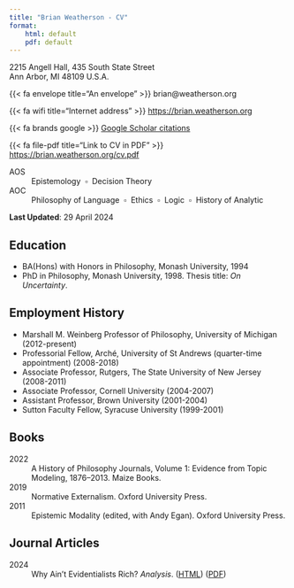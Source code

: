```yaml
---
title: "Brian Weatherson - CV"
format: 
    html: default
    pdf: default
---
```


2215 Angell Hall, 435 South State Street  
Ann Arbor, MI 48109 U.S.A.

{{< fa envelope title="An envelope" >}} brian@weatherson.org

{{< fa wifi title="Internet address" >}} <https://brian.weatherson.org>

{{< fa brands google >}} [Google Scholar citations](https://scholar.google.com/citations?user=rz5RF8kAAAAJ&hl=en)

{{< fa file-pdf title="Link to CV in PDF" >}} <https://brian.weatherson.org/cv.pdf>

AOS
:    Epistemology &nbsp;&#9643;&nbsp; Decision Theory

AOC
:    Philosophy of Language &nbsp;&#9643;&nbsp; Ethics &nbsp;&#9643;&nbsp; Logic &nbsp;&#9643;&nbsp; History of Analytic

**Last Updated**: 29 April 2024

## Education

- BA(Hons) with Honors in Philosophy, Monash University, 1994
- PhD in Philosophy, Monash University, 1998. Thesis title: _On Uncertainty_.

## Employment History

- Marshall M. Weinberg Professor of Philosophy, University of Michigan (2012-present)
- Professorial Fellow, Arché, University of St Andrews (quarter-time appointment) (2008-2018)
- Associate Professor, Rutgers, The State University of New Jersey (2008-2011)
- Associate Professor, Cornell University (2004-2007)
- Assistant Professor, Brown University (2001-2004)
- Sutton Faculty Fellow, Syracuse University (1999-2001)

## Books

2022
:    A History of Philosophy Journals, Volume 1: Evidence from Topic Modeling, 1876–2013. Maize Books.

2019
:    Normative Externalism. Oxford University Press.

2011
:    Epistemic Modality (edited, with Andy Egan). Oxford University Press.

## Journal Articles

2024
:    Why Ain't Evidentialists Rich? _Analysis_. ([HTML](posts/war-on-war/war-on-war.html)) ([PDF](posts/war-on-war/A Dynamic War on EDT.pdf))



<!--

2022
:    The Sporting Attitude. _Sport, Ethics and Philosophy_. ([HTML](https://brian.weatherson.org/html-papers/posts/2021-01-04-the-sporting-attitude/))([DOI](https://doi.org/10.1080/17511321.2021.1974531))

2019
:    Accuracy and the Imps (with James Joyce). _Logos \& Episteme_. ([PDF](../../Imps.pdf)) ([DOI](https://doi.org/10.5840/logos-episteme201910325))

2018
:    Interests, Evidence and Games. _Episteme_. ([PDF](../../ieg.pdf)) ([DOI](https://doi.org/10.1017/epi.2018.26))  
&nbsp;  
:    Notes on some ideas in Lloyd Humberstone’s philosophical applications of modal logic (with Steve Kuhn). _Australasian Journal of Logic_. ([DOI](https://doi.org/10.26686/ajl.v15i1.4072))  

2017
:    Intellectual Skill and the Rylean Regress _Philosophical Quarterly_. ([PDF](https://brian.weatherson.org/ISaRR-revised.pdf)) ([DOI](http://dx.doi.org/10.1111/j.0031-8094.2001.00224.x))  

2016
:    Games, Beliefs and Credences. _Philosophy and Phenomenological Research_. ([PDF](https://brian.weatherson.org/GBC.pdf)) ([DOI](http://dx.doi.org/10.1111/j.0031-8094.2001.00224.x))  
&nbsp;  
:    Reply to Blackson. _Journal of Philosophical Research_. ([PDF](https://brian.weatherson.org/RtB.pdf)) ([DOI](https://doi.org/10.5840/jpr201663072))  
&nbsp;  
:    Reply to Eaton and Pickavance. _Philosophical Studies_. ([PDF](https://brian.weatherson.org/REP.pdf)) ([DOI](https://doi.org/10.1007/s11098-016-0660-0))  

2015
:    For Bayesians, Rational Modesty Requires Imprecision. _Ergo_. ([PDF](https://brian.weatherson.org/indsub.pdf)) ([DOI](http://dx.doi.org/10.1111/j.0031-8094.2001.00224.x))  
&nbsp;  
:    Memory, Belief and Time _Canadian Journal of Philosophy_.([PDF](https://brian.weatherson.org/MBaT.pdf)) ([DOI](http://dx.doi.org/10.1111/j.0031-8094.2001.00224.x))  

2014
:    Centrality and Marginalisation. _Philosophical Studies_. ([PDF](https://brian.weatherson.org/CaM.pdf))   ([DOI](http://dx.doi.org/10.1007/s11098-014-0289-9))  
&nbsp;  
:    Running Risks Morally. _Philosophical Studies_. ([PDF](https://brian.weatherson.org/RRM.pdf)) ([DOI](http://dx.doi.org/10.1007/s11098-013-0227-2))

2013
:    In Defence of the ACA's Medicaid Expansion (with Ishani Maitra). _Public Affairs Quarterly_. Abridged version reprinted in Fritz Alhoff and Mark Hall (eds.), _The Affordable Care Act Decision_, Routledge, 2013, ([PDF](https://brian.weatherson.org/Medicaid.pdf)) ([JSTOR](https://www.jstor.org/stable/43574523))  
&nbsp;  
:    Margins and Errors. _Inquiry_ ([PDF](https://brian.weatherson.org/MaE.pdf)) ([DOI](http://dx.doi.org/10.1080/0020174X.2013.775015))  
&nbsp;  
:    Ross on Sleeping Beauty. _Philosophical Studies_. ([PDF](https://brian.weatherson.org/RossOnSB.pdf)) ([DOI](http://dx.doi.org/10.1007/s11098-011-9827-x))  
&nbsp;  
:    The Role of Naturalness in Lewis's Theory of Meaning. _Journal for the History of Analytic Philosophy_. ([PDF](https://brian.weatherson.org/Naturalness-2013.pdf)) ([DOI](http://dx.doi.org/10.4148/jhap.v1i10.1620))  

2012
:    Explanation, Idealisation and the Goldilocks Problem. _Philosophy and Phenomenological Research_. ([PDF](https://brian.weatherson.org/eigp.pdf)) ([DOI](http://dx.doi.org/10.1111/j.1933-1592.2011.00574.x))  
&nbsp;  
:    Games and the Reason-Knowledge Principle _The Reasoner_ ([PDF](https://brian.weatherson.org/gark.pdf)) ([published version](http://www.kent.ac.uk/secl/philosophy/jw/TheReasoner/vol6/TheReasoner-6(1).pdf))  
&nbsp;  
:    In Defense of a Kripkean Dogma (with Jonathan Ichikawa and Ishani Maitra). _Philosophy and Phenomenological Research_. ([PDF](https://brian.weatherson.org/IDKD.pdf)) ([DOI](http://dx.doi.org/10.1111/j.1933-1592.2010.00478.x))  
&nbsp;
:    Induction and Supposition. _The Reasoner_. ([PDF](https://brian.weatherson.org/IaS2012.pdf)) ([published version](http://www.kent.ac.uk/secl/philosophy/jw/TheReasoner/vol6/TheReasoner-6(5).pdf))  
&nbsp;  
:    The Temporal Generality Problem. _Logos and Episteme_. ([PDF](https://brian.weatherson.org/tgp.pdf)) ([DOI](http://dx.doi.org/10.5840/logos-episteme20123153))  


2011
:    Defending Interest-Relative Invariantism. _Logos and Episteme_.([PDF](https://brian.weatherson.org/DIRI.pdf)) ([DOI](http://dx.doi.org/10.5840/logos-episteme2011248))  
&nbsp;  
:    No Royal Road to Relativism. _Analysis_. ([PDF](https://brian.weatherson.org/nrrtr.pdf)) ([DOI](http://dx.doi.org/10.1093/analys/anq060))  
&nbsp;  
:    Stalnaker on Sleeping Beauty. _Philosophical Studies_.  ([PDF](https://brian.weatherson.org/ssb.pdf)) ([DOI](http://dx.doi.org/10.1007/s11098-010-9613-1))

2010
:    Assertion, Knowledge and Action (with Ishani Maitra). _Philosophical Studies_. ([PDF](https://brian.weatherson.org/AKA.pdf)) ([DOI](http://dx.doi.org/10.1007/s11098-010-9542-z))

2009
:    Conditionals and Indexical Relativism. _Synthese_. ([PDF](https://brian.weatherson.org/CaIR.pdf)) ([DOI](http://dx.doi.org/10.1007/s11229-007-9283-5))

2008
:    Attitudes and Relativism. _Philosophical Perspectives_. ([PDF](https://brian.weatherson.org/AAR.pdf)) ([DOI](http://dx.doi.org/10.1111/j.1520-8583.2008.00156.x))  
&nbsp;  
:    Deontology and Descartes' Demon. _Journal of Philosophy_. ([PDF](https://brian.weatherson.org/DDD.pdf)) ([JSTOR](https://www.jstor.org/stable/20620125))  

2007
:    Humeans Aren't Out of Their Minds. _Nous_. ([PDF](https://brian.weatherson.org/haootm2.pdf)) ([DOI](http://dx.doi.org/10.1111/j.1468-0068.2007.00659.x))  
&nbsp;  
:    Doing Philosophy with Words. _Philosophical Studies_. ([PDF](https://brian.weatherson.org/dpww.pdf)) ([DOI](http://dx.doi.org/10.1007/s11098-006-9026-3))  
&nbsp;  
:    The Bayesian and the Dogmatist. _Proceedings of the Aristotelian Society_. 107 (2007): 169-85. ([PDF](https://brian.weatherson.org/tbatd_short.pdf)) ([DOI](http://dx.doi.org/10.2139/ssrn.997944))  


2006
:    The Asymmetric Magnets Problem. _Philosophical Perspectives_. ([PDF](https://brian.weatherson.org/tamp.pdf)) ([DOI](http://dx.doi.org/10.1111/j.1520-8583.2006.00116.x))

2005
:    Can We Do Without Pragmatic Encroachment? _Philosophical Perspectives_.([PDF](https://brian.weatherson.org/cwdwpe.pdf)) ([DOI](http://dx.doi.org/10.1111/j.1520-8583.2005.00068.x))  
&nbsp;  
:    Scepticism, Rationalism and Externalism.  _Oxford Studies in Epistemology_. ([PDF](https://brian.weatherson.org/sre.pdf))  
&nbsp;  
:    Should We Respond to Evil with Indifference? _Philosophy and Phenomenological Research_. ([PDF](https://brian.weatherson.org/evil.pdf)) ([DOI](http://dx.doi.org/10.1111/j.1933-1592.2005.tb00417.x))  
&nbsp;  
:    True, Truer, Truest. _Philosophical Studies_. 123 (2005): 47-70. ([PDF](https://brian.weatherson.org/ttt.pdf)) ([DOI](http://dx.doi.org/10.1007/s11098-004-5218-x))

2004
:    Luminous Margins. _Australasian Journal of Philosophy_.([PDF](https://brian.weatherson.org/lummarg.pdf)) ([DOI](https://doi.org/10.1080/713659874))  
&nbsp;  
:    Morality, Fiction and Possibility. _Philosophers Imprint_. ([Handle](http://hdl.handle.net/2027/spo.3521354.0004.003))  
&nbsp;  
:    Chopping up Gunk (with John Hawthorne). _Monist_. ([PDF](https://brian.weatherson.org/gunk.pdf)) ([DOI](http://dx.doi.org/10.5840/monist200487316))  
&nbsp;  
:    Prankster's Ethics (with Andy Egan). _Philosophical Perspectives_. ([PDF](https://brian.weatherson.org/prank.pdf)) ([DOI](http://dx.doi.org/10.1111/j.1520-8583.2004.00020.x))

2003
:    Are You a Sim? _Philosophical Quarterly_. ([PDF](https://brian.weatherson.org/sims.pdf)) ([DOI](http://dx.doi.org/10.1111/1467-9213.00323))  
&nbsp;  
:    What Good are Counterexamples? _Philosophical Studies_. ([PDF](https://brian.weatherson.org/counterexamples.pdf)) ([DOI](https://doi.org/10.1023/A:1024961917413))  
&nbsp;  
:    From Classical to Intuitionistic Probability. _Notre Dame Journal of Formal Logic_. ([PDF](https://brian.weatherson.org/conprob.pdf)) ([DOI](http://dx.doi.org/10.1305/ndjfl/1082637807))  
&nbsp;  
:    Nine Objections to Steiner and Wolff on Land Disputes. _Analysis_. ([PDF](https://brian.weatherson.org/notsawold.pdf)) ([DOI](http://dx.doi.org/10.1093/analys/63.4.321))  
&nbsp;  
:    Many Many Problems. _Philosophical Quarterly_. ([PDF](https://brian.weatherson.org/MMP.pdf)) ([DOI](http://dx.doi.org/10.1111/1467-9213.00327))  
&nbsp;  
:    Epistemicism Parasites and Vague Names. _Australasian Journal of Philosophy_. ([PDF](https://brian.weatherson.org/epvn.pdf)) ([DOI](http://dx.doi.org/10.1093/ajp/jag209))

2002
:    Keynes, Uncertainty and Interest Rates. _Cambridge Journal of Economics_.([PDF](https://brian.weatherson.org/interest.pdf)) ([DOI](http://dx.doi.org/10.1093/cje/26.1.47))  
&nbsp;  
:    Misleading Indexicals. _Analysis_. 62 (2002): 308-10. ([PDF](https://brian.weatherson.org/MisIndex.pdf)) ([DOI](http://dx.doi.org/10.1093/analys/62.4.308))  

2001
:    Indicative and Subjunctive Conditionals. _Philosophical Quarterly_. ([PDF](https://brian.weatherson.org/indsub.pdf)) ([DOI](http://dx.doi.org/10.1111/j.0031-8094.2001.00224.x))  
&nbsp;  
:    Intrinsic Properties and Combinatorial Principles. _Philosophy and Phenomenological Research_. Reprinted in Robert M. Francescotti (ed.), _Companion to Intrinsic Properties_, De Gruyter 2014. ([PDF](https://brian.weatherson.org/intrinsic.pdf)) ([DOI](http://dx.doi.org/10.1111/j.1933-1592.2001.tb00110.x))  

1999
:    Begging the Question and Bayesianism _Studies in History and Philosophy of Science_. ([PDF](https://brian.weatherson.org/begging.pdf)) ([DOI](http://dx.doi.org/10.1111/j.0031-8094.2001.00224.x))  

## Chapters in Edited Volumes

2018
:    Freedom of Research Area, in Jennifer Lackey (ed.), _Academic Freedom_, Oxford. ([PDF]((https://brian.weatherson.org/FoRA.pdf)))

2017
:    Interest-Relative Invariantism, in Jonathan Jenkins Ichikawa (ed.), _Routledge Handbook of Epistemic Contextualism_, Routledge. ([PDF]((https://brian.weatherson.org/IRI-Survey.pdf)))  
&nbsp;  
:    Relativism (with Patrick Shirreff), in Bob Hale, Alex Miller and Crispin Wright (eds.), _Blackwell Companion to the Philosophy of Language_, Blackwell. ([PDF](https://brian.weatherson.org/Relativism.pdf))

2016
:    Analytic-Synthetic and A Priori-A Posteriori, in Herman Cappelen, Tamar Szabó Gendler and John Hawthorne (eds.), _The Oxford Handbook of Philosophical Methodology_, Oxford. ([PDF]((https://brian.weatherson.org/ASaAP.pdf)))

2014
:    Humean Supervenience, in Barry Loewer and Jonathan Schaffer (eds.), _A Companion to David Lewis_, Blackwell. ([PDF](https://brian.weatherson.org/HumeanSupervenience.pdf))  
&nbsp;  
:    Probability and Scepticism, in Dylan Dodd and Elia Zardini (eds.), _Scepticism and Philosophical Justification_, Oxford. ([PDF](https://brian.weatherson.org/PaS7.pdf))

2013
:    Disagreements, Philosophical and Otherwise, in David Christensen and Jennifer Lackey (eds.), _The Epistemology of Disagreement_, Oxford. ([PDF](https://brian.weatherson.org/DaD.pdf))

2012
:    Dogmatism, Probability and Logical Uncertainty (with David Jehle), in Greg Restall and Gillian Russell (eds.), _New Waves in Philosophical Logic_, Palgrave. ([PDF](https://brian.weatherson.org/dogprob.pdf))

2011
:     Epistemic Modals and Epistemic Modality (with Andy Egan), in Andy Egan and Brian Weatherson (eds.), _Epistemic Modality_, Oxford. ([PDF](https://brian.weatherson.org/iemaem.pdf))

2010
:    Vagueness as Indeterminacy, in Richard Dietz and Sebastiano Moruzzi, _Cuts and Clouds_, Oxford. ([PDF](https://brian.weatherson.org/VaI.pdf))

2006
:    Questioning Contextualism, in Stephen Hetherington, _Aspects of Knowing_, Elsevier. ([PDF](https://brian.weatherson.org/qc4.pdf))

2005
:    Epistemic Modals in Context (with Andy Egan and John Hawthorne), in Gerhard Preyer and Georg Peter (eds.), _Contextualism in Philosophy_, Oxford. ([PDF](https://brian.weatherson.org/em.pdf))

## Encyclopedia Articles

2010
:    Metaphysics, in Graham Oppy and N. N. Trakakis (eds.), _A Companion to Philosophy in Australia and New Zealand_,  Monash. ([Link](http://www.publishing.monash.edu/cpanz/))

2009
:    David Lewis, in Ed Zalta (ed.), _Stanford Encyclopedia of Philosophy_. ([Link](http://plato.stanford.edu/entries/david-lewis/)) 

2003
:    Problem of the Many, in Ed Zalta (ed.), _Stanford Encyclopedia of Philosophy_. ([Link](http://plato.stanford.edu/entries/problem-of-many/)) 

2002
:    Intrinsic vs Extrinsic Properties (with Dan Marshall), in Ed Zalta (ed.), _Stanford Encyclopedia of Philosophy_. ([Link](http://plato.stanford.edu/entries/intrinsic-extrinsic/)) 

## Book Reviews

2018
:    Penelope Maddy, What do Philosophers do? Scepticism and the Practice of Philosophy, _Mind_.

2007
:    Daniel Nolan, David Lewis, _Mind_.

2005
:    Frank Jackson and Graham Priest (eds.) Lewisian Themes: The Philosophy of David K. Lewis, _Notre Dame Philosophical Reviews_. ([Link](http://ndpr.nd.edu/review.cfm?id=3381)) 

2004
:    Christopher Peacocke, The Realm of Reason, _Times Literary Supplement_.

2003
:    Christopher Gauker, Words without Meanings, _Notre Dame Philosophical Reviews_. ([Link](http://ndpr.nd.edu/review.cfm?id=1333))  
&nbsp;  
:    Rosanna Keefe, Theories of Vagueness, _Philosophy and Phenomenological Research_.  
&nbsp;  
:    Roy Sorensen, Vagueness and Contradiction, _Australasian Journal of Philosophy_.  

2002
:     David Wiggins, Sameness and Substance Renewed, _Notre Dame Philosophical Reviews_. ([Link](http://ndpr.nd.edu/review.cfm?id=1090))  
&nbsp;  
:    Michael DePaul (ed.), Rethinking Intuition, _Ethics_.   
&nbsp;  
:    Ted Lockhart, Moral Uncertainty and Its Consequences, _Mind_.  
&nbsp;
:    William Lycan, Real Conditionals, _Philosophical Review_.

## Talks

#### Money, States, and Liquidity
- UC Davis, April 2024

#### Feasible Epistemology
- Berlin, March 2023

#### Anxiety and Interests
- Epistemic Anxiety Workshop, UBC, December 2022

#### Data Driven History of Philosophy
- University of Tokyo, December 2022

#### The End of Decision Theory
- UBC, December 2022
- Western, March 2022

#### Philosophy Journals in the Early 20th Century
- Conference of Western Swiss Universities, Septmeber 2022

#### Indecisive Decision Theory
- ACU, October 2021

#### Epistemic Permissiveness and Symmetric Games
- AAP, July 2019

#### Pragmatic Encroachment and Close Calls
- Monash University, April 2019
- University of Sydney, May 2019
- ANU, May 2019
- Ranch Metaphysics Conference, January 2020

#### Moral Uncertainty and Desire as Belief
- Hebrew University of Jerusalem, June 2018
- University of Melbourne, March 2019
- University of Queensland, May 2019

#### Blame and Fragmented Desire
- University of Graz, December 2017

#### Inferentialism and Logical Knowledge
- Conceptual Truth, Analyticity, and Conceptual Competence workshop, ConceptLab, University of Oslo, June 2017

#### Interests and Evidence
- Pragmatic Encroachment Conference, Sedona, AZ, February 2017
- Arché, University of St Andrews, June 2017
- Episteme Conference, Galapagos Islands, July 2017

#### Thick Moral Ignorance
- Blame Workshop, Arché, University of St Andrews, June 2017
- University of Vienna, December 2017  

#### Signalling Games
- Decisions, Games and Logic Workshop, University of Michigan, July 2016

#### Accuracy and the Imps
- Arché, University of St Andrews, May 2016
- University of Melbourne, March 2019

#### Asymmetries in Disagreement
- Complex Disagreement Workshop, University of St Andrews, May 2016

#### Determinacy and Borderline Cases
- University of Chicago, April 2015

#### Memory, Belief and Time
- Belief, Rationality and Time Conference, University of Wisconsin - Madison, September 2015

#### Should We Act on Higher-Order Evidence
- Australasian Association of Philosophy Annual Conference, ANU, July 2014

#### Moral Ignorance is (Almost) Never Exculpatory
- University of Sydney, April 2014
- Australian National University, April 2014
- University of Melbourne, May 2014
- Arché Reading Party, June 2016

#### Intellectual Skills and the Rylean Regress
- Monash University, February 2014

#### Rayo on Possibility
- MIT, October 2014

#### Stopped Clocks and Generative Testimony
- University of St Andrews, October 2013

#### Games, Beliefs and Credences
- Formal Epistemology Workshop/Rutgers Epistemology Conference, May 2012

#### Centrality and Marginalisation
- Institute of Philosophy, University of London, February 2012

#### Running Risks Morally
- Marshall M. Weinberg Lecture, University of Michigan, November 2012
- Bellingham Summer Philosophy Conference, Western Washington University, August 2013
- Ohio State University, September 2013
- A Night of Philosophy, New York, April 2015

#### Disagreements, Philosophical and Otherwise
- Summer School on Disagreement, University of Zurich, August 2012

#### Margins and Errors
- University of St Andrews, June 2012
- University of Edinburgh, June 2012
- Midwest Epistemology Workshop, University of Indiana, September 2012

#### Reflections on Lewis, Meaning and Naturalness
- CSMN, Oslo, August 2011
- Arché workshop on naturalness in semantics and metaphysics, October 2011
- Rutgers University, October 2011
- Univerity of Illinois, May 2012

#### Vague Events and the Problem of the Many
- LOGOS Indeterminacy Workshop, Barcelona, January 2010

#### Do Judgments Screen Evidence?
- Massachussets Institute of Technology, March 2010
- University of St Andrews, May 2010
- University of Konstanz, June 2010
- University of Oxford, June 2010
- University of Michigan, February 2011.


#### Rational Belief and Rational Action
- University of St Andrews, May 2010

#### In Defence of a Kripkean Dogma
- University of Leeds, May 2010

#### Stalnaker on Sleeping Beauty
- University of St Andrews, June 2010

#### Rule Following and Basicness
- University of St Andrews, May 2009

#### Evidence Neutrality
- University of St Andrews, June 2009

#### Probability and Scepticism
- Arché Scepticism Conference, University of St Andrews, June 2009

#### Assertion, Knowledge and Action (with Ishani Maitra)
- Bellingham Summer Philosophy Conference, Western Washington University, August 2009

#### Moderate Rationalism and Bayesian Scepticism
- University of Edinburgh, May 2008

#### Content Relativism
- Language and Law workshop, University of Oslo, June 2008

#### Attitudes and Relativism
- First Arché Contextualism and Relativism workshop, University of St Andrews, June 2008.

#### Causation and Causatives
- Univesity of Massachusetts, Amherst, April 2007.
- Arizona Ontology Conference, Tuscon, January 2008.
- Keynote address at Rutgers/Princeton graduate conference, Rutgers University, March 2008.

#### Moral Psychology and Epistemic Deontology
- Ryle at Ryerson conference, Ryerson University, Toronto, October 2007

#### Replacing Logic
- Contribution to author meets critics session on David Christensen's Putting Logic in Its Place, APA Pacific Division Conference, Portland OR, March 2006.

#### Natural Quantities
- University of Manitoba, March 2006 - Stanford University, May 2006

#### In Defence of a Dogmatist
- University of Texas, May 2006 - Stanford University, May 2006

#### Norms of Assertion and Expressivism
- Workshop on ethics and epistemology,  University of Missouri at Columbia, September 2006

#### The Bayesian and the Dogmatist
- Rutgers University, October 2006.
- University of Oklahoma, November 2006.
- University of California at Berkeley, November 2006.
- The Aristotelian Society, London, February 2007.

#### Tracking, Closure and Conjunctions
- Contribution to author meets critics session on Sherri Rousch's \textitTracking Truth, Philosophy of Science Association cofnerence, Vancouver, November 2006.

#### Vagueness as Indeterminacy
- Australian National University, January 2005
- Princeton University, February 2005
- Arché Workshop on Vagueness, University of St Andrews, February 2005

#### Dutch Books and Infinity
- Prague International Colloquium on Dutch Book Arguments, Prague, August 2005

#### Knowledge, Justification and Practical Interests
- Monash University, September 2005 - Australian National University, October 2005

#### Conditionals and Relativism
- LOGOS Workshop on Relativising Utterance Truth,  Barcelona, September 2005 - Workshop on Conditionals, University of Connecticut, April 2006

#### Morality in Fiction and Consciousness in Imagination
- APA Pacific Division Conference, Pasadena, March 2004

#### Uncertainty, Probability and Non-Classical Logic
- Formal Epistemology Workshop, University of California at Berkeley, May 2004

#### Morality, Fiction and Possibility
- American Society for Aesthetics Conference, Houston , October 2004

#### Intuitions and Meanings
- Fribourg Workshop on Intuitions, Fribourg Switzerland, November 2004.
- Australian National University, January 2005.
- University of Glasgow, February 2005.

#### Prankster's Ethics (with Andy Egan)
- International Symposium on Theoretical and Applied Ethics, Louisiana State University, February 2003 - APA Central Division Conference, Cleveland OH, April 2003

#### Scepticism, Rationalism and Externalism
- Cornell University, October 2003 - Inland Northwest Philosophy Conference, Washington State University and University of Idaho, April 2004

#### Justification and Innateness
- Australasian Association of Philosophy conference, University of Canterbury, Christchurch, New Zealand, July 2002

#### My Favourite Puzzle
- University of Melbourne, October 2002 - University of California at Davis, January 2004

#### Indicatives and Subjunctives
- Brown University, February 2001
- Rutgers University, February 2001
- University of Colorado at Boulder, February 2001

#### Growing Individuals and Intrinsic Properties
- APA Pacific Division Conference, San Francisco, March 2001

#### True, Truer, Truest
- University of Michigan, October 2001
- APA Central Division Conference, Chicago, April 2002
- Bellingham Summer Philosophy Conference, Western Washington University, August 2003

#### Stages, Worms, Slices and Lumps
- Syracuse University, May 2000

#### A Puzzle About Duplication
- Monash University, June 2000

#### Is This Title Ambiguous?
- Australasian Association of Philosophy conference, University of Queensland, July 2000

#### What Good Are Counterexamples?
- Australasian Association of Philosophy conference, University of Melbourne, July 1999

#### Supertruth
- Australasian Association of Philosophy conference, Macquarie University,  July 1998

#### The Dutch Bookie Goes to Market
- International Economics and Philosophy Society Conference, University of New South Wales, July 1996, and published in conference proceedings:  Julian Lamont and Christi Dawn Favor (eds.) Edited Proceedings of the 1997 International Economics and Philosophy Society Conference, 97-100

#### The Possibility of Revealed Preference
- International Economics and Philosophy Society Conference, University of Queensland, Brisbane, Australia, July 1996, and published in conference proceedings: Julian Lamont (ed.) Edited Proceedings of the 1996 International Economics and Philosophy Society Conference, 121-125

#### Inductive Arguments and Probability
- Australasian Association of Philosophy conference, University of Queensland, July 1996

## Invited Commentaries and Panel Presentations

- Ranch Metaphysics Workshop, January 2022
- Vancouver Summer Philosophy Conference, August 2018
- Meta-Ontology workshop at University of Tokyo, October 2018
- Arizona Ontology Conference, January 2017
- APA Central Division, San Francisco, March 2016
- APA Pacific Division, San Francisco, April 2016
- Bellingham Summer Philosophy Conference, Western Washington University, 2015 
- Rocky Mountain Ethics Congress, University of Colorado at Boulder, August 2009 
- Bellingham Summer Philosophy Conference, Western Washington University, August 2008 
- Rutgers Semantics Workshop, New Brunswick, October 2007 
- Arizona Ontology Conference, January 2006 
- Panel on Blogging in Philosophy, APA Pacific Division, March 2006 
- NYU Causation Workshop, Florence, June 2006 
- APA Central Division, Chicago, April 2005 
- Bellingham Summer Philosophy Conference, Western Washington University, August 2004 
- APA Pacific Division, San Francisco, March 2003 
- Syracuse Workshop on Metaphysics, Syracuse University, August 2003 
- BloggerCon, Harvard University, October 2003 
- Bellingham Summer Philosophy Conference, Western Washington University, August 2001 
- Metaphysical Mayhem V, Syracuse University, August 2000

## Teaching

#### Introduction to Philosophy
- Taught eight times: Spring 2005, Spring 2006, Fall 2006, Spring 2007 and Spring 2008, Winter 2013, Winter 2016, Winter 2018.
- Topics included philosophy of religion, philosophy of mind, scepticism and ethics
- In early years, mainly used readings. In later years, the focus was more on great books, such as Descartes' _Meditations_ and Hume's _Dialogues Concerning Natural Religion_.
- All the courses were large introductory lecture courses, to between 80 and 150 students, except the Spring 2008 course, which was a freshman Honors seminar.

#### Introduction to Logic
- Taught four times: Spring 2003, Fall 2008, Fall 2009, Fall 2011.
- Topics included validity and soundness, the predicate calculus, models, and proofs in propositional and predicate logic.
- The courses had no pre-requisites, and focussed on continuous assessment.
- All the courses were large lecture courses, with 80 to 100 students.

#### Intermediate Logic
- Taught four times: Fall 2001, Fall 2002, Spring 2004, Fall 2004.
- The course was on predicate logic, from introduction to the proof of completeness.
- The courses had between 20 and 40 students.

#### Advanced Logic
- Taught four times: Fall 2000, Spring 2002, Fall 2003, Fall 2009.
- Topics varied, but included non-classical logic, modal logic and the incompleteness of arithmetic.
- All courses were small graduate focussed courses, with 5 to 10 students.

#### Philosophy of Language
- Taught twice: Fall 2001, Spring 2003.
- Topics included reference and description, implicature and vagueness.
- Course was a small undergraduate seminar, with some graduates sitting in, with 5 to 10 students.

#### Decision Theory
- Taught five times: Spring 2000, Fall 2004, Fall 2008, Fall 2011, Winter 2016.
- Topics included probability and utility functions, paradoxes of decision theory, game theory and collective decision making.
- Courses were targeted at juniors and seniors, with between 5 and 20 students.

#### 300-level Epistemology
- Taught twice: Fall 2013, Winter 2015.
- Topics included scepticism, analysis of knowledge and social epistemology.
- Courses were targeted at intermediate level philosophy students, with roughly 40 students.

#### 400-level Groups and Choices
- Taught five times: Winter 2017, Winter 2018, Fall 2019, Winter 2021, Winter 2022. 
- Topics include game theory, voting theory and group minds.
- Courses are targeted at upper level undergraduates and beginning graduate students, with courses being 25 or 50 students.

#### 300-level Formal Methods

- Taught three times:  Winter 2017, Fall 2019, Summer 2020,  Winter 2021, Winter 2022. 
- About 50 students every time.
- Introduces propositional logic, probability theory, decision theory and modal logic.

#### Undergraduate courses taught just once (all student numbers approximate)
- History of Political Philosophy, Spring 2001, 50 students
- Time Travel, Fall 2003, 20 students
- Mid 20th Century philosophy, Spring 2005, 5 students
- Applied Ethics, Summer 2005, 40 students
- Semantics, Fall 2007, 5 students
- Philosophical Babies, Fall 2012, 20 students
- 400-level Epistemology, Winter 2013, 10 students
- 400-level Ethics, Fall 2015, 10 students
- Honors Logic, Fall 2016, 18 students


#### Graduate Seminars
- Intuitions, Fall 1999
- Vaguness, Spring 2002
- Conceivability, Spring 2002
- Philosophy of Economics, Spring 2004
- David Lewis, Spring 2006, Fall 2013
- Dissertation Workshop, Spring 2008
- Probability, Spring 2009
- Scepticism, Fall 2010
- Game Theory, Summer 2011
- Scepticism, Winter 2012
- Normative Uncertainty, Fall 2014
- Responsibility, Fall 2017
- Interest-Relative Epistemology, Winter 2020
- Vices: A Users Guide, Fall 2021

## Professional Service

- Editor-in-Chief, _Philosophy Compass_, 2006-2012.
- Co-editor, _Philosophical Review_, 2006-2007.
- Associate Editor, _Thought_, 2012-2014.
- Associate Editor, _Philosophical Review_, 2013-2018.
- Editor, _Philosophers' Imprint_, 2018-present
- External examiner for graduate degrees at Rutgers University, Australian National University, University of Oslo, University of Melbourne and Monash University.
- External reviewer for funding proposals for FWO (Belgium), AHRC (UK), ARC (Australia) and PETAF (Spain).
- Reviewed book manuscripts or proposals for Oxford University Press, Princeton University Press, MIT Press, Harvard University Press and Routledge.
- Referee for, among others, American Philosophical Quarterly, Analytic Philosophy, Australasian Journal of Philosophy, Australasian Journal of Logic, British Journal for the Philosophy of Science, Canadian Journal of Philosophy, Dialectica, Ethics, Journal of Philosophical Logic, Journal of Ethics and Social Philosophy, Linguistics and Philosophy, Mind, Mind and Language, Noûs, Philosophers' Imprint, Philosophical Quarterly, The Philosophical Review, Philosophical Studies, Philosophy and Phenomenological Research, Ratio and Synthese.

## Departmental and University Service

- Chair, Graduate Studies Committee (i.e., DGS), University of Michigan, 2014-6, 2019-present
- Member, Search Committee, PPE Search, University of Michigan, 2014-5.
- Member, Search Committee, Philosophy Department, University of Michigan, 2013, 2017.
- Chair, Search Committee, Philosophy Department, University of Michigan, 2012-3.
- Graduate Admissions Committee, Philosophy Department, University of Michigan, 2012, 2017.
- External Speakers Co-Ordinator, Philosophy Department, Rutgers University, 2009-10.
- Appointments and Promotions Committee, Dean's Office, Humanites, Rutgers University, 2008-10.
- Web co-ordinator, Philosophy Department, Rutgers University, 2008-10
- Graduate Admissions committee, Philosophy Department, Rutgers University, 2008, 2009.
- Search committee, Philosophy Department, Rutgers University, 2008-9.
- Search committee, Philosophy Department, Cornell University, 2004-5, 2006-7
- External Speakers Co-Ordinator, Philosophy Department, Cornell University, 2004-5.
- Webmaster, Philosophy Department, Cornell University, 2004-7

-->